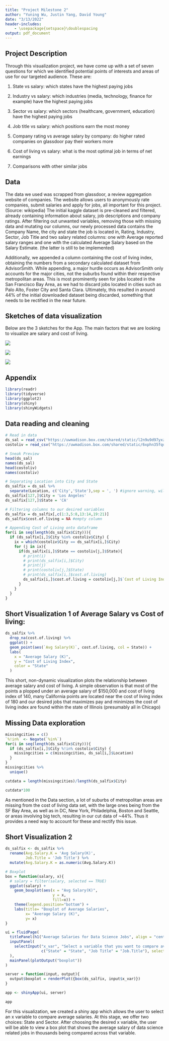 ```yaml
---
title: "Project Milestone 2"
author: "Yuning Wu, Justin Yang, David Young"
date: "3/13/2022"
header-includes:
    - \usepackage{setspace}\doublespacing
output: pdf_document
---
```


## Project Description

Through this visualization project, we have come up with a set of seven questions for which we identified potential points of interests and areas of use for our targeted audience. These are:

1. State vs salary: which states have the highest paying jobs

2. Industry vs salary: which industries (media, technology, finance for example) have the highest paying jobs

3. Sector vs salary: which sectors (healthcare, government, education) have the highest paying jobs

4. Job title vs salary: which positions earn the most money

5. Company rating vs average salary by company: do higher rated companies on glassdoor pay their workers more

6. Cost of living vs salary: what is the most optimal job in terms of net earnings

7. Comparisons with other similar jobs


## Data

The data we used was scrapped from glassdoor, a review aggregation website of companies. The website allows users to anonymously rate companies, submit salaries and apply for jobs, all important for this project. (Source: wikipedia) The initial kaggle dataset is pre-cleaned and filtered, already containing information about salary, job descriptions and company ratings. After filtering out unwanted variables, removing those with missing data and mutating our columns, our newly processed data contains the Company Name, the city and state the job is located in, Rating, Industry, Sector, Job Title and two salary related columns: one with Average reported salary ranges and one with the calculated Average Salary based on the Salary Estimate. (the latter is still to be implemented)

Additionally, we appended a column containing the cost of living index, obtaining the numbers from a secondary calculated dataset from AdvisorSmith. While appending, a major hurdle occurs as AdvisorSmith only accounts for the major cities, not the suburbs found within their respective metropolitan areas. This is most prominently seen for jobs located in the San Francisco Bay Area, as we had to discard jobs located in cities such as Palo Alto, Foster City and Santa Clara. Ultimately, this resulted in around 44% of the initial downloaded dataset being discarded, something that needs to be rectified in the near future.

## Sketches of data visualization

Below are the 3 sketches for the App. The main factors that we are looking to visualize are salary and cost of living.

![](chart1.png)

![](chart2.png)

![](chart3.png)

## Appendix

```r
library(readr)
library(tidyverse)
library(ggplot2)
library(shiny)
library(shinyWidgets)
```

## Data reading and cleaning

```r
# Read in data
ds_sal = read_csv("https://uwmadison.box.com/shared/static/l2n9u9d97yxzibvd71y7a370kt0pj1pu.csv")
costoliv = read_csv("https://uwmadison.box.com/shared/static/6xphn35fqqq8svwr3y9iis1cpxjqfo8b.csv")

# Sneak Preview
head(ds_sal)
names(ds_sal)
head(costoliv)
names(costoliv)

# Separating Location into City and State
ds_salfix = ds_sal %>%
  separate(Location, c('City','State'),sep = ', ') #ignore warning, will be fixed in next line
ds_salfix[127,]$City = 'Los Angeles'
ds_salfix[127,]$State = 'CA'

# Filtering columns to our desired variables
ds_salfix = ds_salfix[,c(1:3,5:8,13:14,19:21)]
ds_salfix$cost.of.living = NA #empty column

# Appending Cost of Living onto dataframe
for(i in seq(length(ds_salfix$City))){
  if (ds_salfix[i,]$City %in% costoliv$City) {
    ix = which(costoliv$City == ds_salfix[i,]$City)
    for (j in ix){
      if(ds_salfix[i,]$State == costoliv[j,]$State){
        # print(i)
        # print(ds_salfix[i,]$City)
        # print(j)
        # print(costoliv[j,]$State)
        # print(ds_salfix[i,]$cost.of.living)
        ds_salfix[i,]$cost.of.living = costoliv[j,]$`Cost of Living Index`
      }
    }
  }
}
```

## Short Visualization 1 of Average Salary vs Cost of living:

```r
ds_salfix %>%
  drop_na(cost.of.living) %>%
  ggplot() +
  geom_point(aes(`Avg Salary(K)`, cost.of.living, col = State)) +
  labs(
    x = "Average Salary (K)",
    y = "Cost of Living Index",
    color = "State"
  )
```

This short, non-dynamic visualization plots the relationship between average salary and cost of living. A simple observation is that most of the points a plopped under an average salary of $150,000 and cost of living index of 140, many California points are located near the cost of living index of 180 and our desired jobs that maximizes pay and minimizes the cost of living index are found within the state of Illinois (presumably all in Chicago)

## Missing Data exploration

```r
missingcities = c()
`%!in%` <- Negate(`%in%`)
for(i in seq(length(ds_salfix$City))){
  if (ds_salfix[i,]$City %!in% costoliv$City) {
    missingcities = c(missingcities, ds_sal[i,]$Location)
  }
}
missingcities %>%
  unique()

cutdata = length(missingcities)/length(ds_salfix$City)

cutdata*100
```

As mentioned in the Data section, a lot of suburbs of metropolitan areas are missing from the cost of living data set, with the large ones being from the SF Bay Area, as well as in DC, New York, Philadelphia, Boston and Seattle, or areas involving big tech, resulting in our cut data of ~44%. Thus it provides a need way to account for these and rectify this issue.

## Short Visualization 2 

```r
ds_salfix <- ds_salfix %>% 
  rename(Avg.Salary.K = 'Avg Salary(K)',
         Job.Title = 'Job Title') %>% 
  mutate(Avg.Salary.K = as.numeric(Avg.Salary.K))

# Boxplot
box = function(salary, x){    
  # salary = filter(salary, selected == TRUE)
  ggplot(salary) +
    geom_boxplot(aes(x = "Avg Salary(K)", 
                     y = x,
                     fill=x)) +
    theme(legend.position="bottom") + 
    labs(title= "Boxplot of Average Salaries", 
         x= "Average Salary (K)",
         y= x)
}

ui = fluidPage(
  titlePanel(h1("Average Salaries for Data Science Jobs", align = "center")),
  inputPanel(
    selectInput("x_var", "Select a variable that you want to compare average salaries", 
                c("State" = "State", "Job Title" = "Job.Title"), selected = "State")
  ),
  mainPanel(plotOutput("boxplot"))
)

server = function(input, output){
  output$boxplot = renderPlot({box(ds_salfix, input$x_var)})
}

app <- shinyApp(ui, server)

app
```

For this visualization, we created a shiny app which allows the user to select an x variable to compare average salaries. At this stage, we offer two choices: State and Sector. After choosing the desired x variable, the user will be able to view a box plot that shows the average salary of data science related jobs in thousands being compared across that variable.
